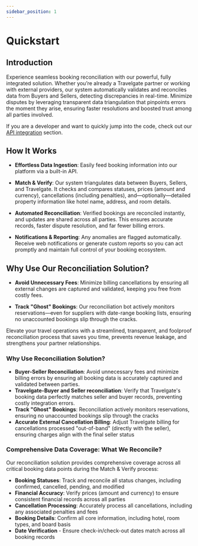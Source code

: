 ```yaml
---
sidebar_position: 1
---
```


# Quickstart

## Introduction

Experience seamless booking reconciliation with our powerful, fully integrated solution. Whether you’re already a
Travelgate partner or working with external providers, our system automatically validates and reconciles data from
Buyers and Sellers, detecting discrepancies in real-time. Minimize disputes by leveraging transparent data triangulation
that pinpoints errors the moment they arise, ensuring faster resolutions and boosted trust among all parties involved.

If you are a developer and want to quickly jump into the code, check out
our [API integration](/docs/apps/reconciliation/api-integration) section.

## How It Works

* **Effortless Data Ingestion**: Easily feed booking information into our platform via a built-in API.

* **Match & Verify**: Our system triangulates data between Buyers, Sellers, and Travelgate. It checks and compares
statuses, prices (amount and currency), cancellations (including penalties), and—optionally—detailed property
information like hotel name, address, and room details.

* **Automated Reconciliation**: Verified bookings are reconciled instantly, and updates are shared across all parties.
This ensures accurate records, faster dispute resolution, and far fewer billing errors.

* **Notifications & Reporting**: Any anomalies are flagged automatically. Receive web notifications or generate custom
reports so you can act promptly and maintain full control of your booking ecosystem.

## Why Use Our Reconciliation Solution?

* **Avoid Unnecessary Fees**: Minimize billing cancellations by ensuring all external changes are captured and
validated, keeping you free from costly fees.

* **Track "Ghost" Bookings**: Our reconciliation bot actively monitors reservations—even for suppliers with date-range
booking lists, ensuring no unaccounted bookings slip through the cracks.

Elevate your travel operations with a streamlined, transparent, and foolproof reconciliation process that saves you
time, prevents revenue leakage, and strengthens your partner relationships.

### Why Use Reconciliation Solution?
* **Buyer-Seller Reconciliation**: Avoid unnecessary fees and minimize billing errors by ensuring all booking data is accurately captured and validated between parties.
* **Travelgate-Buyer and Seller reconciliation**:   Verify that Travelgate's booking data perfectly matches seller and buyer records, preventing costly integration errors.
* **Track "Ghost" Bookings**: Reconciliation actively monitors reservations, ensuring no unaccounted bookings slip through the cracks
* **Accurate External Cancellation Billing**: Adjust Travelgate billing for cancellations processed "out-of-band" (directly with the seller), ensuring charges align with the final seller status

### Comprehensive Data Coverage: What We Reconcile?
Our reconciliation solution provides comprehensive coverage across all critical booking data points during the Match & Verify process:

* **Booking Statuses**: Track and reconcile all status changes, including confirmed, cancelled, pending, and modified
* **Financial Accuracy**: Verify prices (amount and currency) to ensure consistent financial records across all parties
* **Cancellation Processing**: Accurately process all cancellations, including any associated penalties and fees
* **Booking Details**: Confirm all core information, including hotel, room types, and board basis
* **Date Verification** - Ensure check-in/check-out dates match across all booking records

